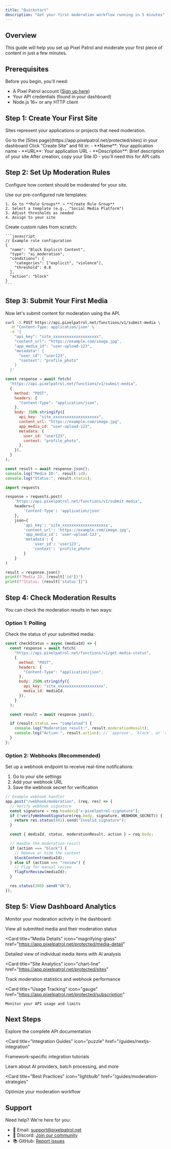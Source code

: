 ```yaml
---
title: "Quickstart"
description: "Get your first moderation workflow running in 5 minutes"
---
```


## Overview

This guide will help you set up Pixel Patrol and moderate your first piece of content in just a few minutes.

## Prerequisites

Before you begin, you'll need:

- A Pixel Patrol account ([Sign up here](https://app.pixelpatrol.net/auth))
- Your API credentials (found in your dashboard)
- Node.js 16+ or any HTTP client

## Step 1: Create Your First Site

Sites represent your applications or projects that need moderation.

<Steps>
  <Step title="Navigate to Sites">
    Go to the [Sites page](https://app.pixelpatrol.net/protected/sites) in your
    dashboard
  </Step>

<Step title="Create a New Site">
  Click "Create Site" and fill in: - **Name**: Your application name - **URL**:
  Your application URL - **Description**: Brief description of your site
</Step>

  <Step title="Save Your Site ID">
    After creation, copy your Site ID - you'll need this for API calls
  </Step>
</Steps>

## Step 2: Set Up Moderation Rules

Configure how content should be moderated for your site.

<Tabs>
  <Tab title="Quick Setup">
    Use our pre-configured rule templates:
    
    1. Go to **Rule Groups** → **Create Rule Group**
    2. Select a template (e.g., "Social Media Platform")
    3. Adjust thresholds as needed
    4. Assign to your site
  </Tab>
  
  <Tab title="Custom Rules">
    Create custom rules from scratch:
    
    ```javascript
    // Example rule configuration
    {
      "name": "Block Explicit Content",
      "type": "ai_moderation",
      "conditions": {
        "categories": ["explicit", "violence"],
        "threshold": 0.8
      },
      "action": "block"
    }
    ```
  </Tab>
</Tabs>

## Step 3: Submit Your First Media

Now let's submit content for moderation using the API.

<CodeGroup>

```bash cURL
curl -X POST https://api.pixelpatrol.net/functions/v1/submit-media \
  -H "Content-Type: application/json" \
  -d '{
    "api_key": "site_xxxxxxxxxxxxxxxxxxxx",
    "content_url": "https://example.com/image.jpg",
    "app_media_id": "user-upload-123",
    "metadata": {
      "user_id": "user123",
      "context": "profile_photo"
    }
  }'
```

```javascript JavaScript
const response = await fetch(
  "https://api.pixelpatrol.net/functions/v1/submit-media",
  {
    method: "POST",
    headers: {
      "Content-Type": "application/json",
    },
    body: JSON.stringify({
      api_key: "site_xxxxxxxxxxxxxxxxxxxx",
      content_url: "https://example.com/image.jpg",
      app_media_id: "user-upload-123",
      metadata: {
        user_id: "user123",
        context: "profile_photo",
      },
    }),
  }
);

const result = await response.json();
console.log("Media ID:", result.id);
console.log("Status:", result.status);
```

```python Python
import requests

response = requests.post(
    'https://api.pixelpatrol.net/functions/v1/submit-media',
    headers={
        'Content-Type': 'application/json'
    },
    json={
        'api_key': 'site_xxxxxxxxxxxxxxxxxxxx',
        'content_url': 'https://example.com/image.jpg',
        'app_media_id': 'user-upload-123',
        'metadata': {
            'user_id': 'user123',
            'context': 'profile_photo'
        }
    }
)

result = response.json()
print(f"Media ID: {result['id']}")
print(f"Status: {result['status']}")
```

</CodeGroup>

## Step 4: Check Moderation Results

You can check the moderation results in two ways:

### Option 1: Polling

Check the status of your submitted media:

```javascript
const checkStatus = async (mediaId) => {
  const response = await fetch(
    "https://api.pixelpatrol.net/functions/v1/get-media-status",
    {
      method: "POST",
      headers: {
        "Content-Type": "application/json",
      },
      body: JSON.stringify({
        api_key: "site_xxxxxxxxxxxxxxxxxxxx",
        media_id: mediaId,
      }),
    }
  );

  const result = await response.json();

  if (result.status === "completed") {
    console.log("Moderation result:", result.moderationResult);
    console.log("Action:", result.action); // 'approve', 'block', or 'review'
  }
};
```

### Option 2: Webhooks (Recommended)

Set up a webhook endpoint to receive real-time notifications:

1. Go to your site settings
2. Add your webhook URL
3. Save the webhook secret for verification

```javascript
// Example webhook handler
app.post("/webhook/moderation", (req, res) => {
  // Verify webhook signature
  const signature = req.headers["x-pixelpatrol-signature"];
  if (!verifyWebhookSignature(req.body, signature, WEBHOOK_SECRET)) {
    return res.status(401).send("Invalid signature");
  }

  const { mediaId, status, moderationResult, action } = req.body;

  // Handle the moderation result
  if (action === "block") {
    // Remove or hide the content
    blockContent(mediaId);
  } else if (action === "review") {
    // Flag for manual review
    flagForReview(mediaId);
  }

  res.status(200).send("OK");
});
```

## Step 5: View Dashboard Analytics

Monitor your moderation activity in the dashboard:

<CardGroup cols={2}>
  <Card
    title="Queue Page"
    icon="list"
    href="https://app.pixelpatrol.net/protected/queue"
  >
    View all submitted media and their moderation status
  </Card>

<Card
  title="Media Details"
  icon="magnifying-glass"
  href="https://app.pixelpatrol.net/protected/media-detail"
>
  Detailed view of individual media items with AI analysis
</Card>

<Card
  title="Site Analytics"
  icon="chart-line"
  href="https://app.pixelpatrol.net/protected/sites"
>
  Track moderation statistics and webhook performance
</Card>

  <Card
    title="Usage Tracking"
    icon="gauge"
    href="https://app.pixelpatrol.net/protected/subscription"
  >
    Monitor your API usage and limits
  </Card>
</CardGroup>

## Next Steps

<Card title="API Reference" icon="code" href="/api-reference/introduction">
  Explore the complete API documentation
</Card>

<Card
  title="Integration Guides"
  icon="puzzle"
  href="/guides/nextjs-integration"
>
  Framework-specific integration tutorials
</Card>

<Card title="Advanced Features" icon="rocket" href="/features/ai-moderation">
  Learn about AI providers, batch processing, and more
</Card>

<Card
  title="Best Practices"
  icon="lightbulb"
  href="/guides/moderation-strategies"
>
  Optimize your moderation workflow
</Card>

## Support

Need help? We're here for you:

- 📧 Email: [support@pixelpatrol.net](mailto:hello@pixelpatrol.net)
- 💬 Discord: [Join our community](https://discord.gg/pixelpatrol)
- 📚 GitHub: [Report issues](https://github.com/pixelpatrol/issues)

